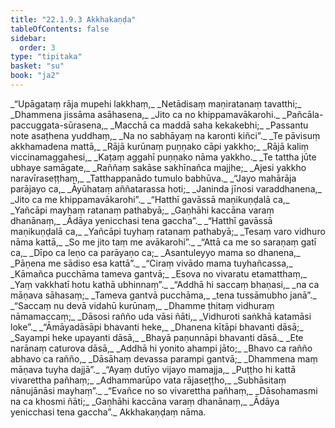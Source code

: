 ```yaml
---
title: "22.1.9.3 Akkhakaṇḍa"
tableOfContents: false
sidebar:
  order: 3
type: "tipitaka"
basket: "su"
book: "ja2"
---
```



<DynamicBreadcrumb />

<Division number="1434" book="ja2" bookNo="23" page="285">

<Paragraph number="2770" type="verses" book="ja2">
_“Upāgataṃ rāja mupehi lakkhaṃ,_  
_Netādisaṃ maṇiratanaṃ tavatthi;_  
_Dhammena jissāma asāhasena,_  
_Jito ca no khippamavākarohi._  

</Paragraph>

</Division>
<Division number="1435" book="ja2" bookNo="23" page="285">

<Paragraph number="2771" type="verses" book="ja2">
_Pañcāla-paccuggata-sūrasena,_  
_Macchā ca maddā saha kekakebhi;_  
_Passantu note asaṭhena yuddhaṃ,_  
_Na no sabhāyaṃ na karonti kiñci”._  

</Paragraph>

</Division>
<Division number="1436" book="ja2" bookNo="23" page="285">

<Paragraph number="2772" type="verses" book="ja2">
_Te pāvisuṃ akkhamadena mattā,_  
_Rājā kurūnaṃ puṇṇako cāpi yakkho;_  
_Rājā kaliṃ viccinamaggahesi,_  
_Kaṭaṃ aggahī puṇṇako nāma yakkho._  

</Paragraph>

</Division>
<Division number="1437" book="ja2" bookNo="23" page="285">

<Paragraph number="2773" type="verses" book="ja2">
_Te tattha jūte ubhaye samāgate,_  
_Raññaṃ sakāse sakhīnañca majjhe;_  
_Ajesi yakkho naravīraseṭṭhaṃ,_  
_Tatthappanādo tumulo babhūva._  

</Paragraph>

</Division>
<Division number="1438" book="ja2" bookNo="23" page="285">

<Paragraph number="2774" type="verses" book="ja2">
_“Jayo mahārāja parājayo ca,_  
_Āyūhataṃ aññatarassa hoti;_  
_Janinda jīnosi varaddhanena,_  
_Jito ca me khippamavākarohi”._  

</Paragraph>

</Division>
<Division number="1439" book="ja2" bookNo="23" page="286">

<Paragraph number="2775" type="verses" book="ja2">
_“Hatthī gavāssā maṇikuṇḍalā ca,_  
_Yañcāpi mayhaṃ ratanaṃ pathabyā;_  
_Gaṇhāhi kaccāna varaṃ dhanānaṃ,_  
_Ādāya yenicchasi tena gaccha”._  

</Paragraph>

</Division>
<Division number="1440" book="ja2" bookNo="23" page="286">

<Paragraph number="2776" type="verses" book="ja2">
_“Hatthī gavāssā maṇikuṇḍalā ca,_  
_Yañcāpi tuyhaṃ ratanaṃ pathabyā;_  
_Tesaṃ varo vidhuro nāma kattā,_  
_So me jito taṃ me avākarohi”._  

</Paragraph>

</Division>
<Division number="1441" book="ja2" bookNo="23" page="286">

<Paragraph number="2777" type="verses" book="ja2">
_“Attā ca me so saraṇaṃ gatī ca,_  
_Dīpo ca leṇo ca parāyaṇo ca;_  
_Asantuleyyo mama so dhanena,_  
_Pāṇena me sādiso esa kattā”._  

</Paragraph>

</Division>
<Division number="1442" book="ja2" bookNo="23" page="286">

<Paragraph number="2778" type="verses" book="ja2">
_“Ciraṃ vivādo mama tuyhañcassa,_  
_Kāmañca pucchāma tameva gantvā;_  
_Esova no vivaratu etamatthaṃ,_  
_Yaṃ vakkhatī hotu kathā ubhinnaṃ”._  

</Paragraph>

</Division>
<Division number="1443" book="ja2" bookNo="23" page="286">

<Paragraph number="2779" type="verses" book="ja2">
_“Addhā hi saccaṃ bhaṇasi,_  
_na ca māṇava sāhasaṃ;_  
_Tameva gantvā pucchāma,_  
_tena tussāmubho janā”._  

</Paragraph>

</Division>
<Division number="1444" book="ja2" bookNo="23" page="286">

<Paragraph number="2780" type="verses" book="ja2">
_“Saccaṃ nu devā vidahū kurūnaṃ,_  
_Dhamme ṭhitaṃ vidhuraṃ nāmamaccaṃ;_  
_Dāsosi rañño uda vāsi ñāti,_  
_Vidhuroti saṅkhā katamāsi loke”._  

</Paragraph>

</Division>
<Division number="1445" book="ja2" bookNo="23" page="286">

<Paragraph number="2781" type="verses" book="ja2">
_“Āmāyadāsāpi bhavanti heke,_  
_Dhanena kītāpi bhavanti dāsā;_  
_Sayampi heke upayanti dāsā,_  
_Bhayā paṇunnāpi bhavanti dāsā._  

</Paragraph>

</Division>
<Division number="1446" book="ja2" bookNo="23" page="287">

<Paragraph number="2782" type="verses" book="ja2">
_Ete narānaṃ caturova dāsā,_  
_Addhā hi yonito ahampi jāto;_  
_Bhavo ca rañño abhavo ca rañño,_  
_Dāsāhaṃ devassa parampi gantvā;_  
_Dhammena maṃ māṇava tuyha dajjā”._  

</Paragraph>

</Division>
<Division number="1447" book="ja2" bookNo="23" page="287">

<Paragraph number="2783" type="verses" book="ja2">
_“Ayaṃ dutīyo vijayo mamajja,_  
_Puṭṭho hi kattā vivarettha pañhaṃ;_  
_Adhammarūpo vata rājaseṭṭho,_  
_Subhāsitaṃ nānujānāsi mayhaṃ”._  

</Paragraph>

</Division>
<Division number="1448" book="ja2" bookNo="23" page="287">

<Paragraph number="2784" type="verses" book="ja2">
_“Evañce no so vivarettha pañhaṃ,_  
_Dāsohamasmi na ca khosmi ñāti;_  
_Gaṇhāhi kaccāna varaṃ dhanānaṃ,_  
_Ādāya yenicchasi tena gaccha”._  


</Paragraph>
</Division>

<Paragraph number="2785" type="center" book="ja2">
Akkhakaṇḍaṃ nāma.
</Paragraph>